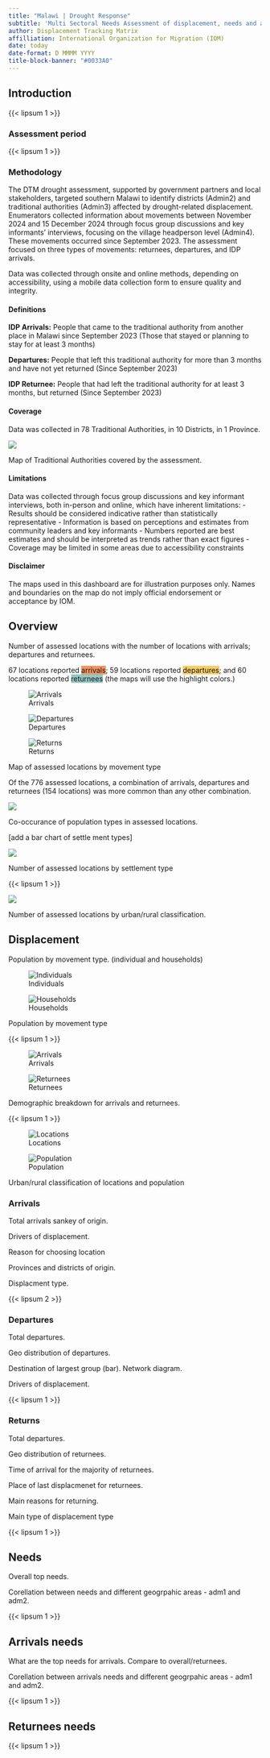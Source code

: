 ```yaml
---
title: "Malawi | Drought Response"
subtitle: 'Multi Sectoral Needs Assessment of displacement, needs and access to service from September - December 2024.'
author: Displacement Tracking Matrix
affilliation: International Organization for Migration (IOM)
date: today
date-format: D MMMM YYYY
title-block-banner: "#0033A0"
---
```


## Introduction


{{< lipsum 1 >}}

### Assessment period

{{< lipsum 1 >}}

### Methodology

The DTM drought assessment, supported by government partners and local stakeholders, targeted southern Malawi to identify districts (Admin2) and traditional authorities (Admin3) affected by drought-related displacement. Enumerators collected information about movements between November 2024 and 15 December 2024 through focus group discussions and key informants' interviews, focusing on the village headperson level (Admin4). These movements occurred since September 2023. The assessment focused on three types of movements: returnees, departures, and IDP arrivals.

Data was collected through onsite and online methods, depending on accessibility, using a mobile data collection form to ensure quality and integrity.

#### Definitions

**IDP Arrivals:** People that came to the traditional authority from another place in Malawi since September 2023 (Those that stayed or planning to stay for at least 3 months)

**Departures:** People that left this traditional authority for more than 3 months and have not yet returned (Since September 2023)

**IDP Returnee:** People that had left the traditional authority for at least 3 months, but returned (Since September 2023)

#### Coverage

Data was collected in 78 Traditional Authorities, in 10 Districts, in 1 Province.


::: {#fig-map-coverage}

![](figures/fig-map-coverage.svg){.lightbox fig-align="center"}

Map of Traditional Authorities covered by the assessment.

:::

#### Limitations

Data was collected through focus group discussions and key informant interviews, both in-person and online, which have inherent limitations:
- Results should be considered indicative rather than statistically representative
- Information is based on perceptions and estimates from community leaders and key informants
- Numbers reported are best estimates and should be interpreted as trends rather than exact figures
- Coverage may be limited in some areas due to accessibility constraints

#### Disclaimer
The maps used in this dashboard are for illustration purposes only. Names and boundaries on the map do not imply official endorsement or acceptance by IOM.


## Overview

Number of assessed locations with the number of locations with arrivals; departures and returnees.

67 locations reported [arrivals]{style="background-color: #F09362;"}; 59 locations reported [departures]{style="background-color: #F7CC69;"}; and 60 locations reported [returnees]{style="background-color: #94C8C4;"} (the maps will use the highlight colors.)


::: {#fig-movetype layout-ncol=3}

![Arrivals](figures/fig-map-locations-arrivals.svg){#fig-map-locations-arrivals .lightbox}

![Departures](figures/fig-map-locations-departures.svg){#fig-map-locations-departures .lightbox}

![Returns](figures/fig-map-locations-returns.svg){#fig-map-locations-returns .lightbox}

Map of assessed locations by movement type
:::

Of the 776 assessed locations, a combination of arrivals, departures and returnees (154 locations) was more common than any other combination.

::: {#fig-upset-movement-types}

![](figures/fig-upset-movement-types.svg){.lightbox fig-align="center"}

Co-occurance of population types in assessed locations.

:::

[add a bar chart of settle ment types]

::: {#fig-bar-loc-settlementtype}

![]({{< placeholder 800 400 format=svg >}}){.lightbox}

Number of assessed locations by settlement type

:::

::: {#fig-bar-loc-urban}

{{< lipsum 1 >}}

![]({{< placeholder 800 400 format=svg >}}){.lightbox}

Number of assessed locations by urban/rural classification.

:::



## Displacement

Population by movement type. (individual and households)

::: {#fig-bar-movetype layout-ncol=2}

![Individuals]({{< placeholder 400 200 format=svg >}}){#fig-bar-movement-type-individuals}

![Households]({{< placeholder 400 200 format=svg >}}){#fig-bar-movement-type-households}


Population by movement type
:::

{{< lipsum 1 >}}

::: {#fig-pie-demographics layout-ncol=2}

![Arrivals]({{< placeholder 400 200 format=svg >}}){#fig-pie-demographics-arrivals}

![Returnees]({{< placeholder 400 200 format=svg >}}){#fig-pie-demographics-returnees}


Demographic breakdown for arrivals and returnees.
:::

{{< lipsum  1 >}}

::: {#fig-bar-urban layout-ncol=2}

![Locations]({{< placeholder 400 200 format=svg >}}){#fig-bar-loc-urban}

![Population]({{< placeholder 400 200 format=svg >}}){#fig-bar-pop-urban}


Urban/rural classification of locations and population

:::


### Arrivals

Total arrivals sankey of origin.

Drivers of displacement.

Reason for choosing location

Provinces and districts of origin.

Displacment type.

{{< lipsum 2 >}}

### Departures

Total departures.

Geo distribution of departures.

Destination of largest group (bar). Network diagram.

Drivers of displacement.

{{< lipsum 1 >}}

### Returns

Total departures.

Geo distribution of returnees.

Time of arrival for the majority of returnees.

Place of last displacmenet for returnees.

Main reasons for returning.

Main type of displacement type

{{< lipsum 1 >}}

## Needs

Overall top needs.

Corellation between needs and different geogrpahic areas - adm1 and adm2.

{{< lipsum 1 >}}

## Arrivals needs

What are the top needs for arrivals. Compare to overall/returnees.

Corellation between arrivals needs and different geogrpahic areas - adm1 and adm2.



{{< lipsum 1 >}}

## Returnees needs

{{< lipsum 1 >}}
